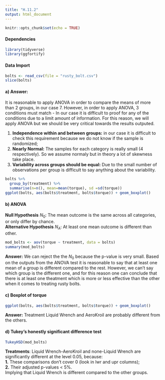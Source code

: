 ---
title: "H.11.2"
output: html_document
---

```{r setup, include=FALSE}
knitr::opts_chunk$set(echo = TRUE)
```
#### Dependencies 
```{r, message=FALSE}
library(tidyverse)
library(ggfortify)
```

#### Data Import
```{r}
bolts <- read_csv(file = "rusty_bolt.csv")
slice(bolts)
```


#### a) __Answer:__

It is reasonable to apply ANOVA in order to compare the means of more than 2 groups, in our case 7. However, in order to apply ANOVA, 3 conditions must match - In our case it is difficult to proof for any of the conditions due to a limit amount of information. For this reason, we will apply ANOVA but we should be very critical towards the results outputed. 

1. __Independence within and between groups:__ in our case it is difficult to check this requirement because we do not know if the sample is randomized;\be
2. __Nearly Normal:__ The samples for each category is really small (4 respectively). So we assume normaly but in theory a lot of skewness take place.\be
3. __Variability across groups should be equal:__ Due to the small number of observations per group is difficult to say anything about the variability.
```{r}
bolts %>% 
  group_by(treatment) %>%
  summarise(n=n(), mean=mean(torque), sd =sd(torque))
ggplot(bolts, aes(bolts$treatment, bolts$torque)) + geom_boxplot()

```

#### b) ANOVA
__Null Hypothesis__ $N_{0}:$ The mean outcome is the same across all categories, or only differ by chance.  
__Alternative Hypothesis__ $N_{A}:$ At least one mean outcome is different than other.

```{r}
mod_bolts <- aov(torque ~ treatment, data = bolts)
summary(mod_bolts)
```

__Answer:__ We can reject the the $N_{0}$ because the p-value is very small. Based on the outputs from the ANOVA test it is reasonable to say that at least one mean of a group is different compared to the rest. However, we can't say which group is the different one, and for this reason one can conclude that there is at least one theatment which is more or less effective than the other when it comes to treating rusty bolts.

#### c) Boxplot of torque 
```{r}
ggplot(bolts, aes(bolts$treatment, bolts$torque)) + geom_boxplot()
```

__Answer:__ Treatment Liquid Wrench and AeroKroil are probably different from the others.

#### d) Tukey’s honestly significant difference test
```{r}
TukeyHSD(mod_bolts)
```

__Treatments__: Liquid Wrench-AeroKroil and none-Liquid Wrench are significantly different at
the level 0.05, because:  
__1.__ These comparisons don't cover 0  (look in lwr and upr columns);   
__2.__ Their adjusted  p-values < 5%.  
Implying that Liquid Wrench is different compared to the other groups.
